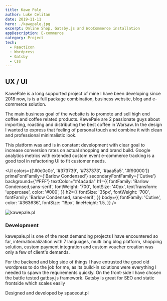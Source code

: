 ```yaml
---
title: Kawe Pale
author: Luke Celitan
date: 2019-11-11
hero: ./kawepale.jpg
excerpt: Online Shop, Gatsby.js and WooCommerce installation
appDescription: E-commerce
category: Project
tech:
  - ReactIcon
  - Wordpress
  - Gatsby
  - Css
---
```



## UX / UI

KawePale is a long supported project of mine I have been developing since 2018 now,
is is a full package combination, business website, blog and e-commerce solution.

The main business goal of the website is to promote and sell high end coffee and coffee related products.
KawePale are 2 passionate guys about importing, roasting and distributing the best coffee in Warsaw.
In the design I wanted to express that feeling of personal touch and combine it with clean and professional minimalistic look.

This platform was and is in constant development with clear goal to increase conversion rates on actual shopping and brand build.
Google analytics metrics with extended custom event e-commerce tracking is a good tool in refactoring UI to fit customer needs.

<UI
  colors={['#0c0c0c', '#373739', '#737373', '#aaa5a5', '#f90000']}
  primeFontFamily={'Barlow Condensed'}
  secondaryFontFamily={'Cutive'}
  background={'#FFF'}
  textColor="#4a4a4a"
  h1={{
    fontFamily: 'Barlow Condensed,sans-serif',
    fontWeight: '700',
    fontSize: '40px',
    textTransform: 'uppercase',
    color: '#000',
  }}
  h2={{
    fontSize: '35px',
    fontWeight: '700',
    fontFamily: 'Barlow Condensed, sans-serif',
  }}
  body={{
    fontFamily: 'Cutive',
    color: '#363636',
    fontSize: '18px',
    lineHeight: 1.5,
  }}
/>

<div style={{ height: '100px' }} />

![kawepale.pl](./kawepale.gif)

### Development

kawepale.pl is one of the most demanding projects I have encountered so far, internationalization with 7 languages, multi lang blog
platform, shopping solution, custom payment integration and custom voucher creation was only a few of client's demands.

For the backend and blog side of things I have entrusted the good old wordpress to do the job for me, as its build-in solutions were
everything I needed to spawn the requirements quickly. On the front-side I have chosen the battle tested gatbsy.js
framework. Gatsby is great for SEO and static frontside which scales easily

Designed and developed by spaceout.pl
